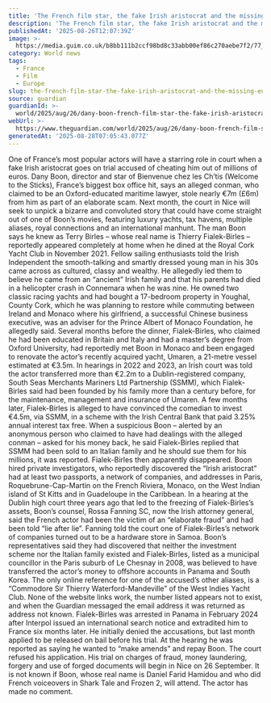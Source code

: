 ```yaml
---
title: 'The French film star, the fake Irish aristocrat and the missing €7m'
description: 'The French film star, the fake Irish aristocrat and the missing €7m'
publishedAt: '2025-08-26T12:07:39Z'
image: >-
  https://media.guim.co.uk/b8bb111b2ccf98bd8c33abb00ef86c270aebe7f2/77_0_3640_2912/500.jpg
category: World news
tags:
  - France
  - Film
  - Europe
slug: the-french-film-star-the-fake-irish-aristocrat-and-the-missing-euro7m
source: guardian
guardianId: >-
  world/2025/aug/26/dany-boon-french-film-star-the-fake-irish-aristocrat-thierry-fialek-birles-and-the-missing-euros
webUrl: >-
  https://www.theguardian.com/world/2025/aug/26/dany-boon-french-film-star-the-fake-irish-aristocrat-thierry-fialek-birles-and-the-missing-euros
generatedAt: '2025-08-28T07:05:43.077Z'
---
```

One of France’s most popular actors will have a starring role in court when a fake Irish aristocrat goes on trial accused of cheating him out of millions of euros. Dany Boon, director and star of Bienvenue chez les Ch’tis (Welcome to the Sticks), France’s biggest box office hit, says an alleged conman, who claimed to be an Oxford-educated maritime lawyer, stole nearly €7m (£6m) from him as part of an elaborate scam. Next month, the court in Nice will seek to unpick a bizarre and convoluted story that could have come straight out of one of Boon’s movies, featuring luxury yachts, tax havens, multiple aliases, royal connections and an international manhunt. The man Boon says he knew as Terry Birles – whose real name is Thierry Fialek-Birles – reportedly appeared completely at home when he dined at the Royal Cork Yacht Club in November 2021. Fellow sailing enthusiasts told the Irish Independent the smooth-talking and smartly dressed young man in his 30s came across as cultured, classy and wealthy. He allegedly led them to believe he came from an “ancient” Irish family and that his parents had died in a helicopter crash in Connemara when he was nine. He owned two classic racing yachts and had bought a 17-bedroom property in Youghal, County Cork, which he was planning to restore while commuting between Ireland and Monaco where his girlfriend, a successful Chinese business executive, was an adviser for the Prince Albert of Monaco Foundation, he allegedly said. Several months before the dinner, Fialek-Birles, who claimed he had been educated in Britain and Italy and had a master’s degree from Oxford University, had reportedly met Boon in Monaco and been engaged to renovate the actor’s recently acquired yacht, Umaren, a 21-metre vessel estimated at €3.5m. In hearings in 2022 and 2023, an Irish court was told the actor transferred more than €2.2m to a Dublin-registered company, South Seas Merchants Mariners Ltd Partnership (SSMM), which Fialek-Birles said had been founded by his family more than a century before, for the maintenance, management and insurance of Umaren. A few months later, Fialek-Birles is alleged to have convinced the comedian to invest €4.5m, via SSMM, in a scheme with the Irish Central Bank that paid 3.25% annual interest tax free. When a suspicious Boon – alerted by an anonymous person who claimed to have had dealings with the alleged conman – asked for his money back, he said Fialek-Birles replied that SSMM had been sold to an Italian family and he should sue them for his millions, it was reported. Fialek-Birles then apparently disappeared. Boon hired private investigators, who reportedly discovered the “Irish aristocrat” had at least two passports, a network of companies, and addresses in Paris, Roquebrune-Cap-Martin on the French Riviera, Monaco, on the West Indian island of St Kitts and in Guadeloupe in the Caribbean. In a hearing at the Dublin high court three years ago that led to the freezing of Fialek-Birles’s assets, Boon’s counsel, Rossa Fanning SC, now the Irish attorney general, said the French actor had been the victim of an “elaborate fraud” and had been told “lie after lie”. Fanning told the court one of Fialek-Birles’s network of companies turned out to be a hardware store in Samoa. Boon’s representatives said they had discovered that neither the investment scheme nor the Italian family existed and Fialek-Birles, listed as a municipal councillor in the Paris suburb of Le Chesnay in 2008, was believed to have transferred the actor’s money to offshore accounts in Panama and South Korea. The only online reference for one of the accused’s other aliases, is a “Commodore Sir Thierry Waterford-Mandeville” of the West Indies Yacht Club. None of the website links work, the number listed appears not to exist, and when the Guardian messaged the email address it was returned as address not known. Fialek-Birles was arrested in Panama in February 2024 after Interpol issued an international search notice and extradited him to France six months later. He initially denied the accusations, but last month applied to be released on bail before his trial. At the hearing he was reported as saying he wanted to “make amends” and repay Boon. The court refused his application. His trial on charges of fraud, money laundering, forgery and use of forged documents will begin in Nice on 26 September. It is not known if Boon, whose real name is Daniel Farid Hamidou and who did French voiceovers in Shark Tale and Frozen 2, will attend. The actor has made no comment.
